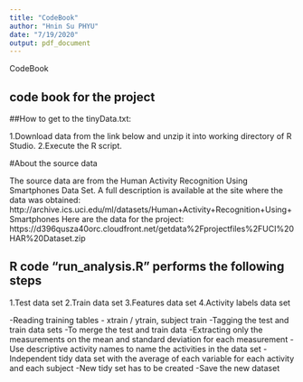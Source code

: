 ```yaml
---
title: "CodeBook"
author: "Hnin Su PHYU"
date: "7/19/2020"
output: pdf_document
---
```


CodeBook

## code book for the project

##How to get to the tinyData.txt:

1.Download data from the link below and unzip it into working directory of R Studio.
2.Execute the R script.

#About the source data

The source data are from the Human Activity Recognition Using Smartphones Data Set. A full description is available at the site where the data was obtained: http://archive.ics.uci.edu/ml/datasets/Human+Activity+Recognition+Using+Smartphones Here are the data for the project: https://d396qusza40orc.cloudfront.net/getdata%2Fprojectfiles%2FUCI%20HAR%20Dataset.zip

## R code "run_analysis.R" performs the  following steps 
1.Test data set
2.Train data set
3.Features data set
4.Activity labels data set

-Reading training tables - xtrain / ytrain, subject train
-Tagging the test and train data sets
-To merge the test and train data 
-Extracting only the measurements on the mean and standard deviation for each measurement
-Use descriptive activity names to name the activities in the data set
-Independent tidy data set with the average of each variable for each activity and each subject
-New tidy set has to be created
-Save the new dataset

